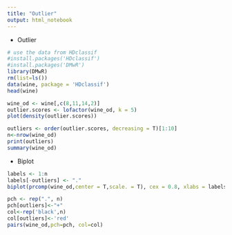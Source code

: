 ```yaml
---
title: "Outlier"
output: html_notebook
---
```


* Outlier
```r
# use the data from HDclassif
#install.packages('HDclassif')
#install.packages('DMwR')
library(DMwR)
rm(list=ls())
data(wine, package = 'HDclassif')
head(wine)
```

```r
wine_od <- wine[,c(8,11,14,2)]
outlier.scores <- lofactor(wine_od, k = 5)
plot(density(outlier.scores))
```
```r
outliers <- order(outlier.scores, decreasing = T)[1:10]
n<-nrow(wine_od)
print(outliers)
summary(wine_od)
```
* Biplot
```r
labels <- 1:n
labels[-outliers] <- "."
biplot(prcomp(wine_od,center = T,scale. = T), cex = 0.8, xlabs = labels)
```
```r
pch <- rep(".", n)
pch[outliers]<-"+"
col<-rep('black',n)
col[outliers]<-'red'
pairs(wine_od,pch=pch, col=col)
```


